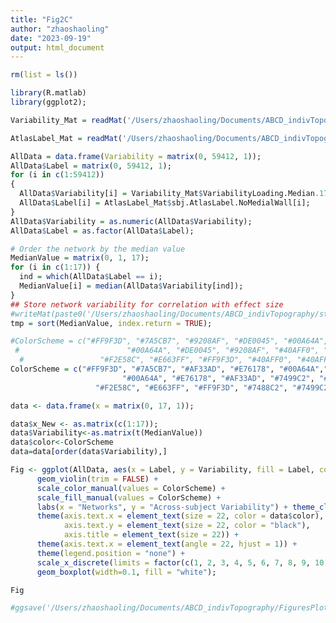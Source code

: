 ```yaml
---
title: "Fig2C"
author: "zhaoshaoling"
date: "2023-09-19"
output: html_document
---
```


```r
rm(list = ls())

library(R.matlab)
library(ggplot2);

Variability_Mat = readMat('/Users/zhaoshaoling/Documents/ABCD_indivTopography/step01_NMFtopography/network_variability/variability_visualize/VariabilityLoading_Median_17SystemMean.mat');

AtlasLabel_Mat = readMat('/Users/zhaoshaoling/Documents/ABCD_indivTopography/step01_NMFtopography/network_variability/variability_visualize/Group_AtlasLabel.mat');

AllData = data.frame(Variability = matrix(0, 59412, 1));
AllData$Label = matrix(0, 59412, 1);
for (i in c(1:59412))
{
  AllData$Variability[i] = Variability_Mat$VariabilityLoading.Median.17SystemMean.NoMedialWall[i];
  AllData$Label[i] = AtlasLabel_Mat$sbj.AtlasLabel.NoMedialWall[i];
}
AllData$Variability = as.numeric(AllData$Variability);
AllData$Label = as.factor(AllData$Label);

# Order the network by the median value
MedianValue = matrix(0, 1, 17);
for (i in c(1:17)) {
  ind = which(AllData$Label == i);
  MedianValue[i] = median(AllData$Variability[ind]);
}
## Store network variability for correlation with effect size
#writeMat(paste0('/Users/zhaoshaoling/Documents/ABCD_indivTopography/step01_NMFtopography/variability_visualize/NetworkVariability.mat'), MedianValue = MedianValue);
tmp = sort(MedianValue, index.return = TRUE);

#ColorScheme = c("#FF9F3D", "#7A5CB7", "#9208AF", "#DE0045", "#00A64A","#DE0045",
 #                        "#00A64A", "#DE0045", "#9208AF", "#40AFF0", "#1F60B8",
  #                 "#F2E58C", "#E663FF", "#FF9F3D", "#40AFF0", "#40AFF0", "#00A64A");
ColorScheme = c("#FF9F3D", "#7A5CB7", "#AF33AD", "#E76178", "#00A64A","#E76178",
                         "#00A64A", "#E76178", "#AF33AD", "#7499C2", "#e47f22",
                   "#F2E58C", "#E663FF", "#FF9F3D", "#7488C2", "#7499C2", "#00A64A");

data <- data.frame(x = matrix(0, 17, 1));

data$x_New <- as.matrix(c(1:17));
data$Variability<-as.matrix(t(MedianValue))
data$color<-ColorScheme
data=data[order(data$Variability),]
```

```r
Fig <- ggplot(AllData, aes(x = Label, y = Variability, fill = Label, color = Label)) + 
      geom_violin(trim = FALSE) +
      scale_color_manual(values = ColorScheme) + 
      scale_fill_manual(values = ColorScheme) + 
      labs(x = "Networks", y = "Across-subject Variability") + theme_classic() +
      theme(axis.text.x = element_text(size = 22, color = data$color),
            axis.text.y = element_text(size = 22, color = "black"),
            axis.title = element_text(size = 22)) +
      theme(axis.text.x = element_text(angle = 22, hjust = 1)) + 
      theme(legend.position = "none") +
      scale_x_discrete(limits = factor(c(1, 2, 3, 4, 5, 6, 7, 8, 9, 10, 11, 12,13, 14, 15, 16, 17),labels = data$x_New)) + 
      geom_boxplot(width=0.1, fill = "white");

Fig

#ggsave('/Users/zhaoshaoling/Documents/ABCD_indivTopography/FiguresPlot/Figure_materials/2c_networkMeanVariability/Fig2C_variabilityLoading_MedianViolin_new.pdf', width = 20, height = 15, dpi = 600, units = "cm")

```

